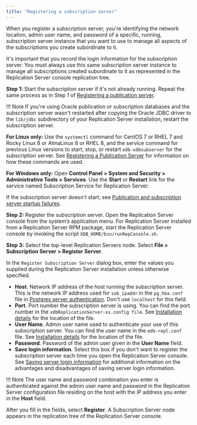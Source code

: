 ```yaml
---
title: "Registering a subscription server"
---
```


<div id="registering_subscription_server" class="registered_link"></div>

When you register a subscription server, you're identifying the network location, admin user name, and password of a specific, running, subscription server instance that you want to use to manage all aspects of the subscriptions you create subordinate to it.

It's important that you record the login information for the subscription server. You must always use this same subscription server instance to manage all subscriptions created subordinate to it as represented in the Replication Server console replication tree.

**Step 1:** Start the subscription server if it's not already running. Repeat the same process as in Step 1 of [Registering a publication server](../02_creating_publication/01_registering_publication_server/#registering_publication_server).

!!! Note
    If you're using Oracle publication or subscription databases and the subscription server wasn't restarted after copying the Oracle JDBC driver to the `lib/jdbc` subdirectory of your Replication Server installation, restart the subscription server.

**For Linux only:** Use the `systemctl` command for CentOS 7 or RHEL 7 and Rocky Linux 8 or AlmaLinux 8 or RHEL 8, and the service command for previous Linux versions to start, stop, or restart `edb-xdbsubserver` for the subscription server. See [Registering a Publication Server](../02_creating_publication/01_registering_publication_server/#registering_publication_server) for information on how these commands are used.

**For Windows only:** Open **Control Panel > System and Security > Administrative Tools > Services**. Use the **Start** or **Restart** link for the service named Subscription Service for Replication Server.

If the subscription server doesn't start, see [Publication and subscription server startup failures](../../10_appendix/02_resolving_problems/02_where_to_look_for_errors/#pub_and_sub_startup_failures).

**Step 2:** Register the subscription server. Open the Replication Server console from the system’s application menu. For Replication Server installed from a Replication Server RPM package, start the Replication Server console by invoking the script `XDB_HOME/bin/runRepConsole.sh`.

**Step 3:** Select the top-level Replication Servers node. Select **File > Subscription Server > Register Server**. 

In the `Register Subscription Server` dialog box, enter the values you supplied during the Replication Server installation unless otherwise specified.

-   **Host**. Network IP address of the host running the subscription server. This is the network IP address used for `sub_ipaddr` in the `pg_hba.conf` file in [Postgres server authentication](../01_prerequisites/06_verifying_host_accessibility/#postgres_server_auth). Don't use `localhost` for this field.
-   **Port**. Port number the subscription server is using. You can find the port number in the `xdbReplicationServer-xx.config file`. See [Installation details](/eprs/7/installing/installation_details) for the location of the file.
-   **User Name**. Admin user name used to authenticate your use of this subscription server. You can find the user name in the `edb-repl.conf` file. See [Installation details](/eprs/7/installing/installation_details) for the location of the file.
-   **Password**. Password of the admin user given in the **User Name** field.
-   **Save login information**. Select this box if you don't want to register the subscription server each time you open the Replication Server console. See [Saving server login information](../../04_intro_xdb_console/#saving_server_login_info) for additional information on the advantages and disadvantages of saving server login information.

!!! Note
    The user name and password combination you enter is authenticated against the admin user name and password in the Replication Server configuration file residing on the host with the IP address you enter in the **Host** field.

After you fill in the fields, select **Register**. A Subscription Server node appears in the replication tree of the Replication Server console.